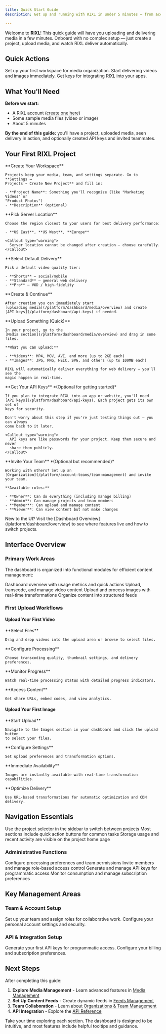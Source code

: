 ```yaml
---
title: Quick Start Guide
description: Get up and running with RIXL in under 5 minutes — from account setup to uploading your first media.

---
```




Welcome to **RIXL**! This quick guide will have you uploading and delivering media in a few minutes. Onboard with no complex setup — just create a project, upload media, and watch RIXL deliver automatically.

## Quick Actions

<Columns cols={3}>
  <Card
    title="Create Project"
    href="/en/platform/dashboard/projects/overview"
    icon="folder-plus"
  >
    Set up your first workspace for media organization.
  </Card>
  <Card
    title="Upload Media"
    href="/en/platform/dashboard/media/overview"
    icon="upload"
  >
    Start delivering videos and images immediately.
  </Card>
  <Card
    title="Generate API Key"
    href="/en/platform/dashboard/api-keys"
    icon="key"
  >
    Get keys for integrating RIXL into your apps.
  </Card>
</Columns>

## What You'll Need

**Before we start:**
- A RIXL account ([create one here](https://app.rixl.com))
- Some sample media files (video or image)
- About 5 minutes

**By the end of this guide:** you'll have a project, uploaded media, seen delivery in action, and optionally created API keys and invited teammates.

## Your First RIXL Project

<Steps>
  <Step>
    **Create Your Workspace**

    Projects keep your media, team, and settings separate. Go to **Settings →
    Projects → Create New Project** and fill in:

    - **Project Name**: Something you'll recognize (like "Marketing Videos" or
    "Product Photos")
    - **Description** (optional)
  </Step>
  <Step>
    **Pick Server Location**

    Choose the region closest to your users for best delivery performance:

    - **US East**, **US West**, **Europe**

    <Callout type="warning">
      Server location cannot be changed after creation — choose carefully.
    </Callout>
  </Step>
  <Step>
    **Select Default Delivery**

    Pick a default video quality tier:

    - **Shorts** — social/mobile
    - **Standard** — general web delivery
    - **Pro** — VOD / high-fidelity
  </Step>
  <Step>
    **Create & Continue**

    After creation you can immediately start
    [uploading media](/platform/dashboard/media/overview) and create
    [API keys](/platform/dashboard/api-keys) if needed.
  </Step>
  <Step>
    **Upload Something (Quick)**

    In your project, go to the
    [Media section](/platform/dashboard/media/overview) and drag in some files.

    **What you can upload:**

    - **Videos**: MP4, MOV, AVI, and more (up to 2GB each)
    - **Images**: JPG, PNG, HEIC, SVG, and others (up to 100MB each)

    RIXL will automatically deliver everything for web delivery — you'll see the
    magic happen in real-time.
  </Step>
  <Step>
    **Get Your API Keys** *(Optional for getting started)*

    If you plan to integrate RIXL into an app or website, you'll need
    [API keys](/platform/dashboard/api-keys). Each project gets its own set of
    keys for security.

    Don't worry about this step if you're just testing things out — you can always
    come back to it later.

    <Callout type="warning">
      API keys are like passwords for your project. Keep them secure and never
      share them publicly.
    </Callout>
  </Step>
  <Step>
    **Invite Your Team** *(Optional but recommended)*

    Working with others? Set up an
    [Organization](/platform/account-teams/team-management) and invite your team.

    **Available roles:**

    - **Owner**: Can do everything (including manage billing)
    - **Admin**: Can manage projects and team members
    - **Member**: Can upload and manage content
    - **Viewer**: Can view content but not make changes
  </Step>
</Steps>

<Callout type="tip">
  New to the UI? Visit the [Dashboard Overview](/platform/dashboard/overview) to see where features live and how to
  switch projects.
</Callout>

## Interface Overview

### Primary Work Areas

The dashboard is organized into functional modules for efficient content management:

<Columns cols={4}>
  <Card title="Project Home" icon="book-open">
    Dashboard overview with usage metrics and quick actions
  </Card>
  <Card title="Video Library" icon="video">
    Upload, transcode, and manage video content
  </Card>
  <Card title="Image Library" icon="image">
    Upload and process images with real-time transformations
  </Card>
  <Card title="Content Feeds" icon="activity">
    Organize content into structured feeds
  </Card>
</Columns>

### First Upload Workflows

#### Upload Your First Video

<Steps>
  <Step>
    **Select Files**

    Drag and drop videos into the upload area or browse to select files.
  </Step>
  <Step>
    **Configure Processing**

    Choose transcoding quality, thumbnail settings, and delivery preferences.
  </Step>
  <Step>
    **Monitor Progress**

    Watch real-time processing status with detailed progress indicators.
  </Step>
  <Step>
    **Access Content**

    Get share URLs, embed codes, and view analytics.
  </Step>
</Steps>

#### Upload Your First Image

<Steps>
  <Step>
    **Start Upload**

    Navigate to the Images section in your dashboard and click the upload button
    to select your files.
  </Step>
  <Step>
    **Configure Settings**

    Set upload preferences and transformation options.
  </Step>
  <Step>
    **Immediate Availability**

    Images are instantly available with real-time transformation capabilities.
  </Step>
  <Step>
    **Optimize Delivery**

    Use URL-based transformations for automatic optimization and CDN delivery.
  </Step>
</Steps>

## Navigation Essentials

<Columns cols={3}>
  <Card title="Project Switching" icon="workflow">
    Use the project selector in the sidebar to switch between projects
  </Card>
  <Card title="Quick Actions" icon="activity">
    Most sections include quick action buttons for common tasks
  </Card>
  <Card title="Usage Monitoring" icon="bar-chart-3">
    Storage usage and recent activity are visible on the project home page
  </Card>
</Columns>

### Administrative Functions

<Columns cols={4}>
  <Card title="Project Settings" icon="folder">
    Configure processing preferences and team permissions
  </Card>
  <Card title="Team Management" icon="users">
    Invite members and manage role-based access control
  </Card>
  <Card title="API Authentication" icon="key">
    Generate and manage API keys for programmatic access
  </Card>
  <Card title="Billing & Usage" icon="credit-card">
    Monitor consumption and manage subscription preferences
  </Card>
</Columns>

## Key Management Areas

### Team & Account Setup

<Columns cols={2}>
  <Card
    title="Team Management"
    href="/en/platform/account-teams/organizations-overview"
    icon="users"
  >
    Set up your team and assign roles for collaborative work.
  </Card>
  <Card
    title="Account Settings"
    href="/en/platform/account-teams"
    icon="settings"
  >
    Configure your personal account settings and security.
  </Card>
</Columns>

### API & Integration Setup

<Columns cols={2}>
  <Card
    title="Create API Keys"
    href="/en/platform/api-documentation/create-key"
    icon="key"
  >
    Generate your first API keys for programmatic access.
  </Card>
  <Card
    title="Billing Setup"
    href="/en/platform/billing/overview"
    icon="credit-card"
  >
    Configure your billing and subscription preferences.
  </Card>
</Columns>

## Next Steps

After completing this guide:

1. **Explore Media Management** - Learn advanced features in [Media Management](/platform/dashboard/media/overview)
2. **Set Up Content Feeds** - Create dynamic feeds in [Feeds Management](/platform/dashboard/feeds/overview)
3. **Team Collaboration** - Learn about [Organizations & Team Management](/platform/account-teams/organizations-overview)
4. **API Integration** - Explore the [API Reference](/platform/api-documentation/overview)

<Callout type="tip">
  Take your time exploring each section. The dashboard is designed to be intuitive, and most features include helpful
  tooltips and guidance.
</Callout>